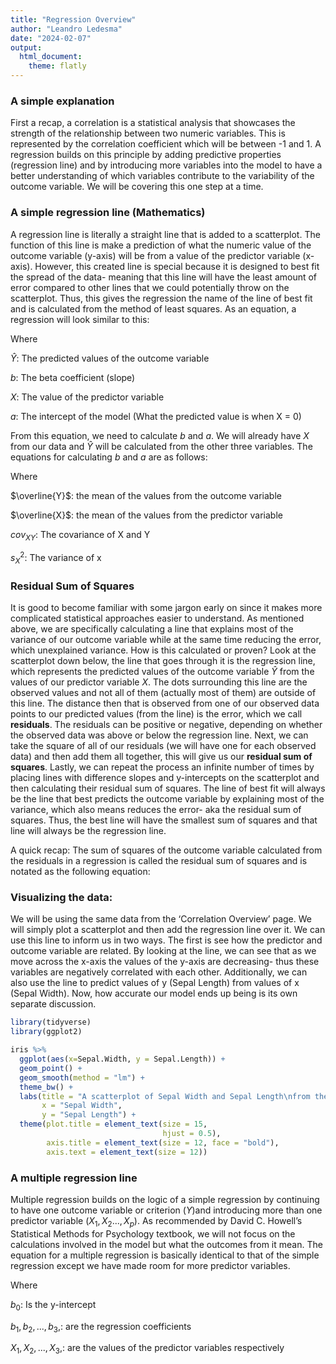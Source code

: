 ```yaml
---
title: "Regression Overview"
author: "Leandro Ledesma"
date: "2024-02-07"
output: 
  html_document:
    theme: flatly
---
```


### A simple explanation

First a recap, a correlation is a statistical analysis that showcases the strength of the relationship between two numeric variables. This is represented by the correlation coefficient which will be between -1 and 1. A regression builds on this principle by adding predictive properties (regression line) and by introducing more variables into the model to have a better understanding of which variables contribute to the variability of the outcome variable. We will be covering this one step at a time. 


### A simple regression line (Mathematics)

A regression line is literally a straight line that is added to a scatterplot. The function of this line is make a prediction of what the numeric value of the outcome variable (y-axis) will be from a value of the predictor variable (x-axis). However, this created line is special because it is designed to best fit the spread of the data- meaning that this line will have the least amount of error compared to other lines that we could potentially throw on the scatterplot. Thus, this gives the regression the name of the line of best fit and is calculated from the method of least squares. As an equation, a regression will look similar to this:

\begin{align*}

\hat{Y} = bX + a

\end{align*}


Where

$\hat{Y}$: The predicted values of the outcome variable

$b$: The beta coefficient (slope)

$X$: The value of the predictor variable

$a$: The intercept of the model (What the predicted value is when X = 0)

From this equation, we need to calculate $b$ and $a$. We will already have $X$ from our data and $\hat{Y}$ will be calculated from the other three variables. The equations for calculating $b$ and $a$ are as follows:

\begin{align*}

a = \overline{Y} - b\overline{X}

\end{align*}

\begin{align*}

b = \frac {cov_{XY}} {s_{x}^2}

\end{align*}

Where 

$\overline{Y}$: the mean of the values from the outcome variable

$\overline{X}$: the mean of the values from the predictor variable

$cov_{XY}$: The covariance of X and Y

$s_{X}^2$: The variance of x


### Residual Sum of Squares

It is good to become familiar with some jargon early on since it makes more complicated statistical approaches easier to understand. As mentioned above, we are specifically calculating a line that explains most of the variance of our outcome variable while at the same time reducing the error, which unexplained variance. How is this calculated or proven? Look at the scatterplot down below, the line that goes through it is the regression line, which represents the predicted values of the outcome variable $\hat{Y}$ from the values of our predictor variable $X$. The dots surrounding this line are the observed values and not all of them (actually most of them) are outside of this line. The distance then that is observed from one of our observed data points to our predicted values (from the line) is the error, which we call **residuals**. The residuals can be positive or negative, depending on whether the observed data was above or below the regression line. Next, we can take the square of all of our residuals (we will have one for each observed data) and then add them all together, this will give us our **residual sum of squares**. Lastly, we can repeat the process an infinite number of times by placing lines with difference slopes and y-intercepts on the scatterplot and then calculating their residual sum of squares. The line of best fit will always be the line that best predicts the outcome variable by explaining most of the variance, which also means reduces the error- aka the residual sum of squares. Thus, the best line will have the smallest sum of squares and that line will always be the regression line. 

A quick recap: The sum of squares of the outcome variable calculated from the residuals in a regression is called the residual sum of squares and is notated as the following equation:

\begin{align*}

SS_{residual} = \Sigma(Y - \hat{Y})^2

\end{align*}



### Visualizing the data:

We will be using the same data from the 'Correlation Overview' page. We will simply plot a scatterplot and then add the regression line over it. We can use this line to inform us in two ways. The first is see how the predictor and outcome variable are related. By looking at the line, we can see that as we move across the x-axis the values of the y-axis are decreasing- thus these variables are negatively correlated with each other. Additionally, we can also use the line to predict values of y (Sepal Length) from values of x (Sepal Width). Now, how accurate our model ends up being is its own separate discussion. 


```r
library(tidyverse)
library(ggplot2)

iris %>%
  ggplot(aes(x=Sepal.Width, y = Sepal.Length)) +
  geom_point() +
  geom_smooth(method = "lm") +
  theme_bw() +
  labs(title = "A scatterplot of Sepal Width and Sepal Length\nfrom the iris dataset with a regression line",
       x = "Sepal Width",
       y = "Sepal Length") +
  theme(plot.title = element_text(size = 15,
                                  hjust = 0.5),
        axis.title = element_text(size = 12, face = "bold"),
        axis.text = element_text(size = 12))


```


### A multiple regression line 

Multiple regression builds on the logic of a simple regression by continuing to have one outcome variable or criterion ($Y$)and introducing more than one predictor variable ($X_{1},X_{2}...,X_{p}$). As recommended by David C. Howell's Statistical Methods for Psychology textbook, we will not focus on the calculations involved in the model but what the outcomes from it mean. The equation for a multiple regression is basically identical to that of the simple regression except we have made room for more predictor variables. 

\begin{align*}

\hat{Y} = b_{0} + b_{1}X_{1} + b_{2}X_{2}  + . . . +  b_{p}X_{p} 

\end{align*}

Where

$b_{0}$: Is the y-intercept

$b_{1}, b_{2}, ..., b_{3},$: are the regression coefficients

$X_{1}, X_{2}, ..., X_{3},$: are the values of the predictor variables respectively



